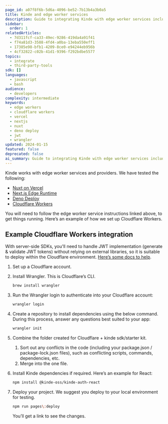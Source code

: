 ```yaml
---
page_id: a07f8f6b-5d6a-4096-be52-7b13b4a3b0a5
title: Kinde and edge worker services
description: Guide to integrating Kinde with edge worker services including Cloudflare Workers, Vercel, Next.js Edge Runtime, and Deno Deploy with JWT handling
sidebar:
  order: 1
relatedArticles:
  - 7d311fcf-ca33-49ec-9286-419da4a91f41
  - f74a81d3-3588-4fd4-a0ba-13eba550eff1
  - 17385e98-bfb1-4209-8ce0-e94244eb956b
  - 4cf32822-c02b-41d1-9396-f292bdbe5577
topics:
  - integrate
  - third-party-tools
sdk: []
languages:
  - javascript
  - bash
audience:
  - developers
complexity: intermediate
keywords:
  - edge workers
  - cloudflare workers
  - vercel
  - nextjs
  - nuxt
  - deno deploy
  - jwt
  - wrangler
updated: 2024-01-15
featured: false
deprecated: false
ai_summary: Guide to integrating Kinde with edge worker services including Cloudflare Workers, Vercel, Next.js Edge Runtime, and Deno Deploy with JWT handling.
---
```


Kinde works with edge worker services and providers. We have tested the following:

- [Nuxt on Vercel](https://vercel.com/docs/frameworks/nuxt#edge-functions)
- [Next.js Edge Runtime](https://nextjs.org/docs/pages/api-reference/edge)
- [Deno Deploy](https://deno.com/deploy)
- [Cloudflare Workers](https://workers.cloudflare.com/)

You will need to follow the edge worker service instructions linked above, to get things running. Here’s an example of how we set up Cloudflare Workers.

## Example Cloudflare Workers integration

<Aside>

With server-side SDKs, you'll need to handle JWT implementation (generate & validate JWT tokens) without relying on external libraries, so it is suitable to deploy within the Cloudflare environment. [Here’s some docs to help](https://github.com/tsndr/cloudflare-worker-jwt).

</Aside>

1. Set up a Cloudflare account.
2. Install Wrangler. This is Cloudflare’s CLI.

   ```bash
   brew install wrangler
   ```

3. Run the Wrangler login to authenticate into your Cloudflare account:

   ```bash
   wrangler login
   ```

4. Create a repository to install dependencies using the below command. During this process, answer any questions best suited to your app:

   ```bash
   wrangler init
   ```

5. Combine the folder created for Cloudflare + kinde sdk/starter kit.
   1. Sort out any conflicts in the code (including your package.json / package-lock.json files), such as conflicting scripts, commands, dependencies, etc.
   2. Merge into the one file.
6. Install Kinde dependencies if required. Here’s an example for React:

   ```bash
   npm install @kinde-oss/kinde-auth-react
   ```

7. Deploy your project. We suggest you deploy to your local environment for testing.

   ```bash
   npm run pages\:deploy
   ```

   You’ll get a link to see the changes.
